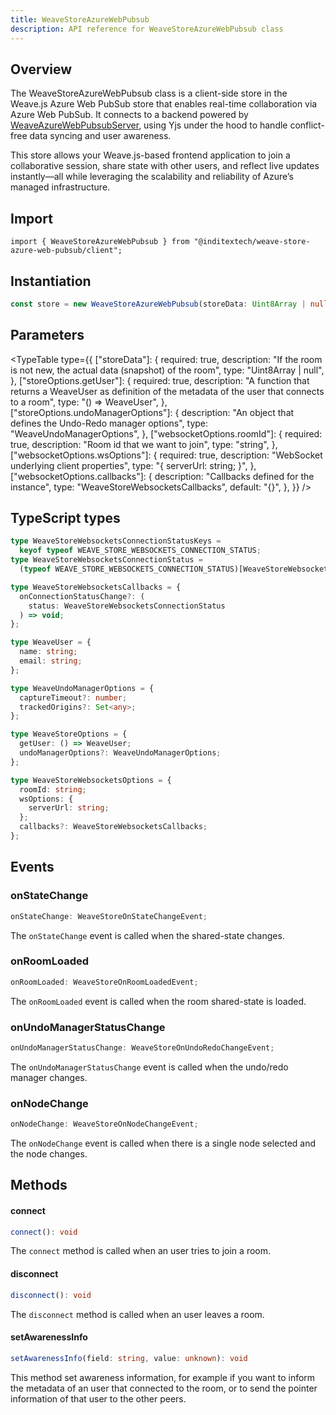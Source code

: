 ```yaml
---
title: WeaveStoreAzureWebPubsub
description: API reference for WeaveStoreAzureWebPubsub class
---
```



## Overview

The WeaveStoreAzureWebPubsub class is a client-side store in the Weave.js Azure Web PubSub store
that enables real-time collaboration via Azure Web PubSub. It connects to a backend powered by
[WeaveAzureWebPubsubServer](/docs/store-azure-web-pubsub), using Yjs under the hood to handle
conflict-free data syncing and user awareness.

This store allows your Weave.js-based frontend application to join a collaborative session, share
state with other users, and reflect live updates instantly—all while leveraging the scalability and
reliability of Azure’s managed infrastructure.

## Import

```shell
import { WeaveStoreAzureWebPubsub } from "@inditextech/weave-store-azure-web-pubsub/client";
```

## Instantiation

```ts
const store = new WeaveStoreAzureWebPubsub(storeData: Uint8Array | null, storeOptions: WeaveStoreOptions, azureWebPubsubOptions: WeaveStoreAzureWebPubsubOptions);
```

## Parameters

<TypeTable
  type={{
    ["storeData"]: {
      required: true,
      description:
        "If the room is not new, the actual data (snapshot) of the room",
      type: "Uint8Array | null",
    },
    ["storeOptions.getUser"]: {
      required: true,
      description:
        "A function that returns a WeaveUser as definition of the metadata of the user that connects to a room",
      type: "() => WeaveUser",
    },
    ["storeOptions.undoManagerOptions"]: {
      description: "An object that defines the Undo-Redo manager options",
      type: "WeaveUndoManagerOptions",
    },
    ["websocketOptions.roomId"]: {
      required: true,
      description: "Room id that we want to join",
      type: "string",
    },
    ["websocketOptions.wsOptions"]: {
      required: true,
      description: "WebSocket underlying client properties",
      type: "{ serverUrl: string; }",
    },
    ["websocketOptions.callbacks"]: {
      description: "Callbacks defined for the instance",
      type: "WeaveStoreWebsocketsCallbacks",
      default: "{}",
    },
  }}
/>

## TypeScript types

```ts
type WeaveStoreWebsocketsConnectionStatusKeys =
  keyof typeof WEAVE_STORE_WEBSOCKETS_CONNECTION_STATUS;
type WeaveStoreWebsocketsConnectionStatus =
  (typeof WEAVE_STORE_WEBSOCKETS_CONNECTION_STATUS)[WeaveStoreWebsocketsConnectionStatusKeys];

type WeaveStoreWebsocketsCallbacks = {
  onConnectionStatusChange?: (
    status: WeaveStoreWebsocketsConnectionStatus
  ) => void;
};

type WeaveUser = {
  name: string;
  email: string;
};

type WeaveUndoManagerOptions = {
  captureTimeout?: number;
  trackedOrigins?: Set<any>;
};

type WeaveStoreOptions = {
  getUser: () => WeaveUser;
  undoManagerOptions?: WeaveUndoManagerOptions;
};

type WeaveStoreWebsocketsOptions = {
  roomId: string;
  wsOptions: {
    serverUrl: string;
  };
  callbacks?: WeaveStoreWebsocketsCallbacks;
};
```

## Events

### onStateChange

```ts
onStateChange: WeaveStoreOnStateChangeEvent;
```

The `onStateChange` event is called when the shared-state changes.

### onRoomLoaded

```ts
onRoomLoaded: WeaveStoreOnRoomLoadedEvent;
```

The `onRoomLoaded` event is called when the room shared-state is loaded.

### onUndoManagerStatusChange

```ts
onUndoManagerStatusChange: WeaveStoreOnUndoRedoChangeEvent;
```

The `onUndoManagerStatusChange` event is called when the undo/redo manager changes.

### onNodeChange

```ts
onNodeChange: WeaveStoreOnNodeChangeEvent;
```

The `onNodeChange` event is called when there is a single node selected and the node changes.

## Methods

#### connect

```ts
connect(): void
```

The `connect` method is called when an user tries to join a room.

#### disconnect

```ts
disconnect(): void
```

The `disconnect` method is called when an user leaves a room.

#### setAwarenessInfo

```ts
setAwarenessInfo(field: string, value: unknown): void
```

This method set awareness information, for example if you want to inform the metadata of
an user that connected to the room, or to send the pointer information of that user to the
other peers.
